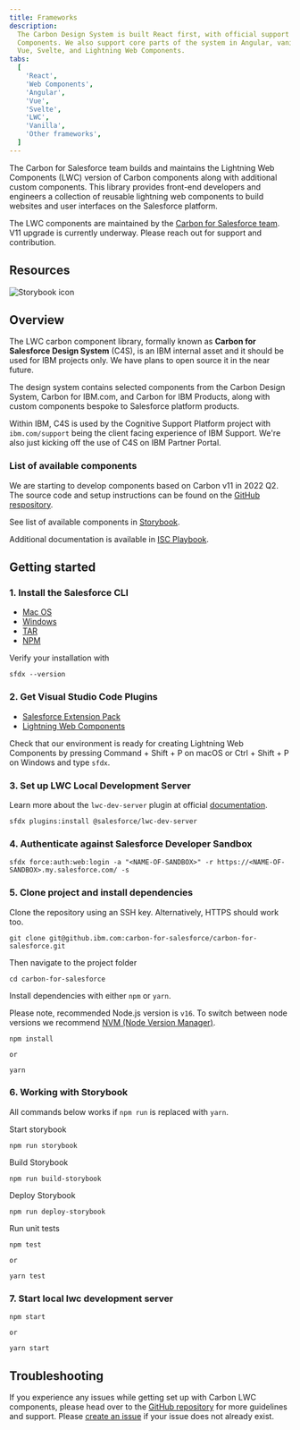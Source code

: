 ```yaml
---
title: Frameworks
description:
  The Carbon Design System is built React first, with official support for Web
  Components. We also support core parts of the system in Angular, vanilla JS,
  Vue, Svelte, and Lightning Web Components.
tabs:
  [
    'React',
    'Web Components',
    'Angular',
    'Vue',
    'Svelte',
    'LWC',
    'Vanilla',
    'Other frameworks',
  ]
---
```


<PageDescription>

The Carbon for Salesforce team builds and maintains the Lightning Web Components
(LWC) version of Carbon components along with additional custom components. This
library provides front-end developers and engineers a collection of reusable
lightning web components to build websites and user interfaces on the Salesforce
platform.

</PageDescription>

<InlineNotification>

The LWC components are maintained by the
[Carbon for Salesforce team](https://github.ibm.com/carbon-for-salesforce/carbon-for-salesforce).
V11 upgrade is currently underway. Please reach out for support and
contribution.

</InlineNotification>

## Resources

<Row className="resource-card-group">
<Column colLg={4} colMd={4} noGutterSm>
  <ResourceCard
    subTitle="Carbon for Salesforce Storybook"
    href="https://pages.github.ibm.com/carbon-for-salesforce/carbon-for-salesforce/"
    >

![Storybook icon](images/storybook.svg)

  </ResourceCard>
</Column>
<Column colLg={4} colMd={4} noGutterSm>
  <ResourceCard
    subTitle="Carbon for Salesforce Repository"
    href="https://github.ibm.com/carbon-for-salesforce/carbon-for-salesforce"
    >

<MdxIcon name="github" />

  </ResourceCard>
</Column>
</Row>

## Overview

The LWC carbon component library, formally known as **Carbon for Salesforce
Design System** (C4S), is an IBM internal asset and it should be used for IBM
projects only. We have plans to open source it in the near future.

The design system contains selected components from the Carbon Design System,
Carbon for IBM.com, and Carbon for IBM Products, along with custom components
bespoke to Salesforce platform products.

Within IBM, C4S is used by the Cognitive Support Platform project with
`ibm.com/support` being the client facing experience of IBM Support. We're also
just kicking off the use of C4S on IBM Partner Portal.

### List of available components

We are starting to develop components based on Carbon v11 in 2022 Q2. The source
code and setup instructions can be found on the
[GitHub respository](https://github.ibm.com/carbon-for-salesforce/carbon-for-salesforce).

See list of available components in
[Storybook](https://pages.github.ibm.com/carbon-for-salesforce/carbon-for-salesforce/).

Additional documentation is available in
[ISC Playbook](https://isc-playbook.mybluemix.net/#/documents/b92d2ed082c108d76ee91887234558c9).

## Getting started

### 1. Install the Salesforce CLI

- [Mac OS](https://developer.salesforce.com/docs/atlas.en-us.sfdx_setup.meta/sfdx_setup/sfdx_setup_install_cli.htm#sfdx_setup_install_cli_macos)
- [Windows](https://developer.salesforce.com/docs/atlas.en-us.sfdx_setup.meta/sfdx_setup/sfdx_setup_install_cli.htm#sfdx_setup_install_cli_windows)
- [TAR](https://developer.salesforce.com/docs/atlas.en-us.sfdx_setup.meta/sfdx_setup/sfdx_setup_install_cli.htm#sfdx_setup_install_cli_linux)
- [NPM](https://developer.salesforce.com/docs/atlas.en-us.sfdx_setup.meta/sfdx_setup/sfdx_setup_install_cli.htm#sfdx_setup_install_cli_npm)

Verify your installation with

```
sfdx --version
```

### 2. Get Visual Studio Code Plugins

- [Salesforce Extension Pack](https://marketplace.visualstudio.com/items?itemName=salesforce.salesforcedx-vscode)
- [Lightning Web Components](https://marketplace.visualstudio.com/items?itemName=salesforce.salesforcedx-vscode)

Check that our environment is ready for creating Lightning Web Components by
pressing Command + Shift + P on macOS or Ctrl + Shift + P on Windows and type
`sfdx`.

### 3. Set up LWC Local Development Server

Learn more about the `lwc-dev-server` plugin at official
[documentation](https://developer.salesforce.com/tools/vscode/en/localdev/set-up-lwc-local-dev).

```
sfdx plugins:install @salesforce/lwc-dev-server
```

### 4. Authenticate against Salesforce Developer Sandbox

```
sfdx force:auth:web:login -a "<NAME-OF-SANDBOX>" -r https://<NAME-OF-SANDBOX>.my.salesforce.com/ -s
```

### 5. Clone project and install dependencies

Clone the repository using an SSH key. Alternatively, HTTPS should work too.

```
git clone git@github.ibm.com:carbon-for-salesforce/carbon-for-salesforce.git
```

Then navigate to the project folder

```
cd carbon-for-salesforce
```

Install dependencies with either `npm` or `yarn`.

Please note, recommended Node.js version is `v16`. To switch between node
versions we recommend <a href="https://github.com/nvm-sh/nvm">NVM (Node Version
Manager)</a>.

```
npm install

or

yarn
```

### 6. Working with Storybook

All commands below works if `npm run` is replaced with `yarn`.

Start storybook

```
npm run storybook
```

Build Storybook

```
npm run build-storybook
```

Deploy Storybook

```
npm run deploy-storybook
```

Run unit tests

```
npm test

or

yarn test
```

### 7. Start local lwc development server

```
npm start

or

yarn start
```

## Troubleshooting

If you experience any issues while getting set up with Carbon LWC components,
please head over to the
[GitHub repository](https://github.ibm.com/carbon-for-salesforce/carbon-for-salesforce)
for more guidelines and support. Please
[create an issue](https://github.ibm.com/carbon-for-salesforce/carbon-for-salesforce/issues/new)
if your issue does not already exist.
